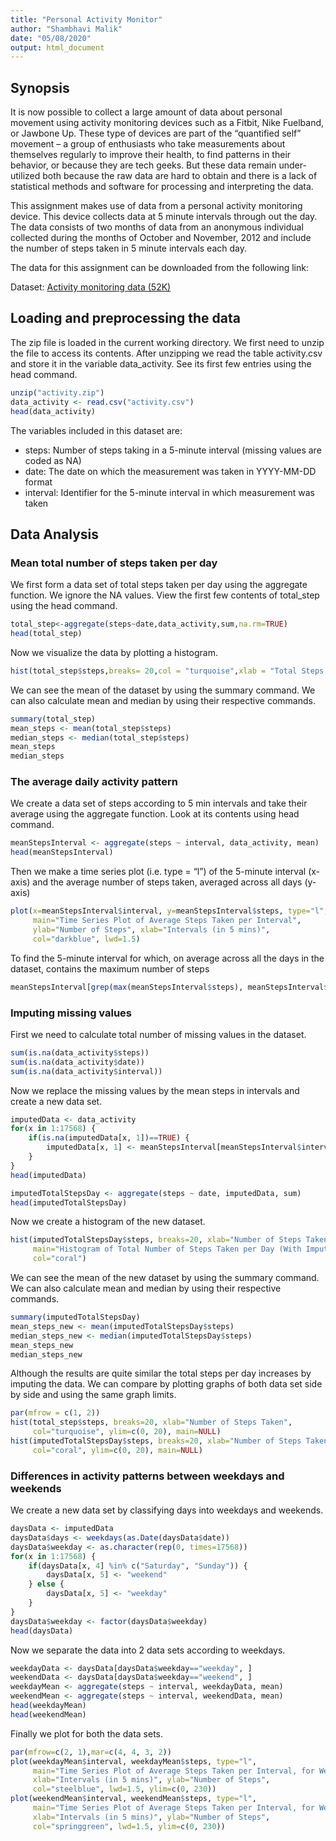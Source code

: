 ---
title: "Personal Activity Monitor"
author: "Shambhavi Malik"
date: "05/08/2020"
output: html_document
---
## Synopsis
It is now possible to collect a large amount of data about personal movement using activity monitoring devices such as a Fitbit, Nike Fuelband, or Jawbone Up. These type of devices are part of the “quantified self” movement – a group of enthusiasts who take measurements about themselves regularly to improve their health, to find patterns in their behavior, or because they are tech geeks. But these data remain under-utilized both because the raw data are hard to obtain and there is a lack of statistical methods and software for processing and interpreting the data.

This assignment makes use of data from a personal activity monitoring device. This device collects data at 5 minute intervals through out the day. The data consists of two months of data from an anonymous individual collected during the months of October and November, 2012 and include the number of steps taken in 5 minute intervals each day.

The data for this assignment can be downloaded from the following link:

Dataset: [Activity monitoring data (52K)](https://d396qusza40orc.cloudfront.net/repdata%2Fdata%2Factivity.zip)

## Loading and preprocessing the data
The zip file is loaded in the current working directory. We first need to unzip the file to access its contents.
After unzipping we read the table activity.csv and store it in the variable data_activity.
See its first few entries using the head command.
```{r}
unzip("activity.zip")
data_activity <- read.csv("activity.csv")
head(data_activity)
```

The variables included in this dataset are:

- steps: Number of steps taking in a 5-minute interval (missing values are coded as \color{red}{\verb|NA|}NA)
- date: The date on which the measurement was taken in YYYY-MM-DD format
- interval: Identifier for the 5-minute interval in which measurement was taken

## Data Analysis
### Mean total number of steps taken per day
We first form a data set of total steps taken per day using the aggregate function. We ignore the NA values.
View the first few contents of total_step using the head command.
```{r}
total_step<-aggregate(steps~date,data_activity,sum,na.rm=TRUE)
head(total_step)
```

Now we visualize the data by plotting a histogram.
```{r}
hist(total_step$steps,breaks= 20,col = "turquoise",xlab = "Total Steps per Day",ylab = "Frequency",title= "Total Steps per Day")
```

We can see the mean of the dataset by using the summary command.
We can also calculate mean and median by using their respective commands.
```{r}
summary(total_step)
mean_steps <- mean(total_step$steps)
median_steps <- median(total_step$steps)
mean_steps
median_steps
```



### The average daily activity pattern
We create a data set of steps according to 5 min intervals and take their average using the aggregate function.
Look at its contents using head command.
```{r}
meanStepsInterval <- aggregate(steps ~ interval, data_activity, mean)
head(meanStepsInterval)
```

Then we make a time series plot (i.e. \color{red}{\verb|type = "l"|}type = "l") of the 5-minute interval (x-axis) and the average number of steps taken, averaged across all days (y-axis)
```{r}
plot(x=meanStepsInterval$interval, y=meanStepsInterval$steps, type="l",
     main="Time Series Plot of Average Steps Taken per Interval",
     ylab="Number of Steps", xlab="Intervals (in 5 mins)",
     col="darkblue", lwd=1.5)
```

To find the 5-minute interval for which, on average across all the days in the dataset, contains the maximum number of steps
```{r}
meanStepsInterval[grep(max(meanStepsInterval$steps), meanStepsInterval$steps), ]
```

### Imputing missing values

First we need to calculate total number of missing values in the dataset.
```{r}
sum(is.na(data_activity$steps))
sum(is.na(data_activity$date))
sum(is.na(data_activity$interval))
```

Now we replace the missing values by the mean steps in intervals and create a new data set.
```{r}
imputedData <- data_activity
for(x in 1:17568) {
    if(is.na(imputedData[x, 1])==TRUE) {
        imputedData[x, 1] <- meanStepsInterval[meanStepsInterval$interval %in% imputedData[x, 3], 2]
    }
}
head(imputedData)
```

```{r}
imputedTotalStepsDay <- aggregate(steps ~ date, imputedData, sum)
head(imputedTotalStepsDay)
```

Now we create a histogram of the new dataset.
```{r}
hist(imputedTotalStepsDay$steps, breaks=20, xlab="Number of Steps Taken", 
     main="Histogram of Total Number of Steps Taken per Day (With Imputed Values)",
     col="coral")
```

We can see the mean of the new dataset by using the summary command.
We can also calculate mean and median by using their respective commands.
```{r}
summary(imputedTotalStepsDay)
mean_steps_new <- mean(imputedTotalStepsDay$steps)
median_steps_new <- median(imputedTotalStepsDay$steps)
mean_steps_new
median_steps_new
```

Although the results are quite similar the total steps per day increases by imputing the data.
We can compare by plotting graphs of both data set side by side and using the same graph limits.
```{r}
par(mfrow = c(1, 2))
hist(total_step$steps, breaks=20, xlab="Number of Steps Taken", 
     col="turquoise", ylim=c(0, 20), main=NULL)
hist(imputedTotalStepsDay$steps, breaks=20, xlab="Number of Steps Taken", 
     col="coral", ylim=c(0, 20), main=NULL)
```

### Differences in activity patterns between weekdays and weekends

We create a new data set by classifying days into weekdays and weekends.
```{r}
daysData <- imputedData
daysData$days <- weekdays(as.Date(daysData$date))
daysData$weekday <- as.character(rep(0, times=17568))
for(x in 1:17568) {
    if(daysData[x, 4] %in% c("Saturday", "Sunday")) {
        daysData[x, 5] <- "weekend"
    } else {
        daysData[x, 5] <- "weekday"
    }
}
daysData$weekday <- factor(daysData$weekday)
head(daysData)
```

Now we separate the data into 2 data sets according to weekdays.
```{r}
weekdayData <- daysData[daysData$weekday=="weekday", ]
weekendData <- daysData[daysData$weekday=="weekend", ]
weekdayMean <- aggregate(steps ~ interval, weekdayData, mean)
weekendMean <- aggregate(steps ~ interval, weekendData, mean)
head(weekdayMean)
head(weekendMean)
```

Finally we plot for both the data sets.
```{r}
par(mfrow=c(2, 1),mar=c(4, 4, 3, 2))
plot(weekdayMean$interval, weekdayMean$steps, type="l",
     main="Time Series Plot of Average Steps Taken per Interval, for Weekdays",
     xlab="Intervals (in 5 mins)", ylab="Number of Steps",
     col="steelblue", lwd=1.5, ylim=c(0, 230))
plot(weekendMean$interval, weekendMean$steps, type="l",
     main="Time Series Plot of Average Steps Taken per Interval, for Weekends",
     xlab="Intervals (in 5 mins)", ylab="Number of Steps",
     col="springgreen", lwd=1.5, ylim=c(0, 230))
```